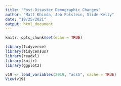 ```yaml
---
title: "Post-Disaster Demographic Changes"
author: "Matt Khinda, Jeb Polstein, Slide Kelly"
date: "10/25/2021"
output: html_document
---
```


```r
knitr::opts_chunk$set(echo = TRUE)
```

```r
library(tidyverse)
library(tidycensus)
library(readxl)
library(knitr)
library(ggplot2)
```

```r
v19 <- load_variables(2019, "acs5", cache = TRUE)
View(v19)
```

